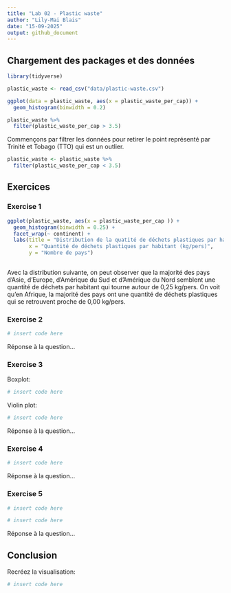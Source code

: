 ```yaml
---
title: "Lab 02 - Plastic waste"
author: "Lily-Mai Blais"
date: "15-09-2025"
output: github_document
---
```


## Chargement des packages et des données

```r
library(tidyverse) 
```

```r
plastic_waste <- read_csv("data/plastic-waste.csv")

ggplot(data = plastic_waste, aes(x = plastic_waste_per_cap)) +
  geom_histogram(binwidth = 0.2)

plastic_waste %>%
  filter(plastic_waste_per_cap > 3.5)
```

Commençons par filtrer les données pour retirer le point représenté par Trinité et Tobago (TTO) qui est un outlier.

```r
plastic_waste <- plastic_waste %>%
  filter(plastic_waste_per_cap < 3.5)
```


## Exercices

### Exercise 1

```r

ggplot(plastic_waste, aes(x = plastic_waste_per_cap )) +
  geom_histogram(binwidth = 0.25) +
  facet_wrap(~ continent) +
  labs(title = "Distribution de la quatité de déchets plastiques par habitant classée par continent",
       x = "Quantité de déchets plastiques par habitant (kg/pers)",
       y = "Nombre de pays") 
  
```
Avec la distribution suivante, on peut observer que la majorité des pays d'Asie, d'Europe, d'Amérique du Sud et d'Amérique du Nord semblent une quantité de déchets par habitant qui tourne autour de 0,25 kg/pers. On voit qu'en Afrique, la majorité des pays ont une quantité de déchets plastiques qui se retrouvent proche de 0,00 kg/pers. 

### Exercise 2

```r
# insert code here
```

Réponse à la question...

### Exercise 3

Boxplot:

```r
# insert code here
```

Violin plot:

```r
# insert code here
```

Réponse à la question...

### Exercise 4


```r
# insert code here
```

Réponse à la question...

### Exercise 5


```r
# insert code here
```

```r
# insert code here
```

Réponse à la question...

## Conclusion

Recréez la visualisation:

```r
# insert code here
```
